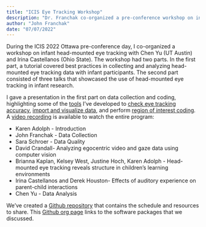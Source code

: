 ```yaml
---
title: "ICIS Eye Tracking Workshop"
description: "Dr. Franchak co-organized a pre-conference workshop on infant head-mounted eye tracking"
author: "John Franchak"
date: "07/07/2022"
---
```


During the ICIS 2022 Ottawa pre-conference day, I co-organized a workshop on infant head-mounted eye tracking with Chen Yu (UT Austin) and Irina Castellanos (Ohio State). The workshop had two parts. In the first part, a tutorial covered best practices in collecting and analyzing head-mounted eye tracking data with infant participants. The second part consisted of three talks that showcased the use of head-mounted eye tracking in infant research. 

I gave a presentation in the first part on data collection and coding, highlighting some of the [tools](/Tools.qmd) I've developed to [check eye tracking accuracy](/tools/accuracy.qmd), [import and visualize data](/tools/et_tools.qmd), and perform [region of interest coding](/tools/roi.qmd). A [video recording](https://urldefense.com/v3/__https:/osu.zoom.us/rec/share/5wuD2e5_YkF3c6jkqWMJJmyQKagieBtvjeTZSk-Eu7s4NomtbGBY35HaExTd43et.TeobpHwaHgKHuPBQ__;!!KGKeukY!wUBTINriaktlmhbCQvsQ_rAyIGdlMs7SZmod6FquXeIsUWJz1lg6LzmZwDNi-giNDsyrzHrpgFPlYojJntre8ro$) is available to watch the entire program: 

- Karen Adolph - Introduction 
- John Franchak - Data Collection
- Sara Schroer - Data Quality
- David Crandall- Analyzing egocentric video and gaze data using computer vision
- Brianna Kaplan, Kelsey West, Justine Hoch, Karen Adolph - Head-mounted eye tracking reveals structure in children’s learning environments
- Irina Castellanos and Derek Houston- Effects of auditory experience on parent-child interactions
- Chen Yu - Data Analysis

We’ve created a [Github repository](https://github.com/ICIS-HMET-Workshop/workshop_materials_2022) that contains the schedule and resources to share. This [Github org page](https://github.com/ICIS-HMET-Workshop) links to the software packages that we discussed.


